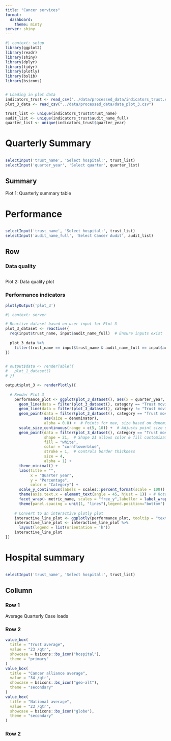 ```yaml
---
title: "Cancer services"
format: 
  dashboard:
    theme: minty
server: shiny
---
```



```r
#| context: setup
library(ggplot2)
library(readr)
library(shiny)
library(dplyr)
library(tidyr)
library(plotly)
library(bslib)
library(bsicons)


# Loading in plot data
indicators_trust <- read_csv("../data/processed_data/indicators_trust.csv")
plot_3_data <- read_csv("../data/processed_data/data_plot_3.csv")

trust_list <- unique(indicators_trust$trust_name)
audit_list <- unique(indicators_trust$audit_name_full)
quarter_list <- unique(indicators_trust$quarter_year)
```

# Quarterly Summary 

## {.sidebar width="25%"}
```r
selectInput('trust_name', 'Select hospital:', trust_list) 
selectInput('quarter_year', 'Select quarter', quarter_list) 

```

## Summary

Plot 1: Quarterly summary table

# Performance


## {.sidebar width="25%"}
```r
selectInput('trust_name', 'Select hospital:', trust_list) 
selectInput('audit_name_full', 'Select Cancer Audit', audit_list) 

```

## Row {.tabset}

### Data quality

```r

```

Plot 2: Data quality plot

### Performance indicators

```r
plotlyOutput('plot_3')
```

```r
#| context: server

# Reactive dataset based on user input for Plot 3
plot_3_dataset <- reactive({
  req(input$trust_name, input$audit_name_full)  # Ensure inputs exist
  
  plot_3_data %>%
    filter(trust_name == input$trust_name & audit_name_full == input$audit_name_full)
})
 

# output$data <- renderTable({
#   plot_1_dataset()
# })

output$plot_3 <- renderPlotly({
  
  # Render Plot 3
    performance_plot <- ggplot(plot_3_dataset(), aes(x = quarter_year, y = percentage, color = category, group = category, text=text)) +
      geom_line(data = filter(plot_3_dataset(), category == "Trust moving average"), size = 1, ) +  # Lines for ca_mav and na_mav
      geom_line(data = filter(plot_3_dataset(), category != "Trust moving average"), size = 1, linetype="dotted") +  # Lines for ca_mav and na_mav
      geom_point(data = filter(plot_3_dataset(), category == "Trust moving average"),
                 aes(size = denominator),
                 alpha = 0.8) +  # Points for mav, size based on denominator
      scale_size_continuous(range = c(5, 10)) +  # Adjusts point size scale
      geom_point(data = filter(plot_3_dataset(), category == "Trust moving average" & is.na(denominator)),
                 shape = 21,  # Shape 21 allows color & fill customization
                 fill = "white",
                 color = "cornflowerblue",
                 stroke = 1,  # Controls border thickness
                 size = 4,
                 alpha = 1) +
      theme_minimal() +
      labs(title = "",
           x = "Quarter year",
           y = "Percentage",
           color = "Category") +
      scale_y_continuous(labels = scales::percent_format(scale = 100)) +  # Format as percentage
      theme(axis.text.x = element_text(angle = 45, hjust = 1)) + # Rotate x-axis labels for readability
      facet_wrap(~ metric_name, scales = "free_y",labeller = label_wrap_gen(55),nrow = 3)  + # Creates a plot for each metric_name
      theme(panel.spacing = unit(1, "lines"),legend.position="bottom")
    
    # Convert to an interactive plotly plot
    interactive_line_plot <- ggplotly(performance_plot, tooltip = "text")
    interactive_line_plot <- interactive_line_plot %>%
      layout(legend = list(orientation = 'h'))
    interactive_line_plot
})

```

# Hospital summary


## {.sidebar width="25%"}
```r
selectInput('trust_name', 'Select hospital:', trust_list) 

```

## Collumn
### Row 1
Average Quarterly Case loads

### Row 2
```r

value_box(
  title = "Trust average",
  value = "23 /qtr",
  showcase = bsicons::bs_icon("hospital"),
  theme = "primary"
)
value_box(
  title = "Cancer alliance average",
  value = "34 /qtr",
  showcase = bsicons::bs_icon("geo-alt"),
  theme = "secondary"
)
value_box(
  title = "National average",
  value = "23 /qtr",
  showcase = bsicons::bs_icon("globe"),
  theme = "secondary"
)

```
### Row 2


